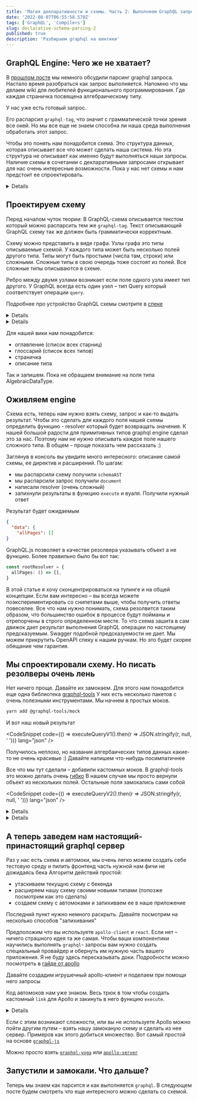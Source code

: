 ```yaml
---
title: 'Магия декларативности и cхемы. Часть 2: Выполняем GraphQL запросы'
date: '2022-08-07T06:55:58.570Z'
tags: ['GraphQL', 'Compilers']
slug: declarative-schema-parsing-2
published: true
description: 'Разбираем graphql на винтики'
---
```





## GraphQL Engine: Чего же не хватает?

В [прошлом посте](/blog/declarative-schema-parsing-1) мы немного обсудили парсинг graphql запроса. Настало время разобраться как запрос выполняется.
Напомню что мы делаем wiki для любителей функционального программирования. Где каждая страничка посвящена алгебраическому типу.

У нас уже есть готовый запрос.

<CodeSnippet code={validQuery} lang="graphql" />

Его распарсил `graphql-tag`, что значит с грамматической точки зрения все окей. Но мы все еще не знаем способна ли наша среда выполнения обработать этот запрос.

Чтобы это понять нам понадобится схема. Это структура данных, которая описывает все что может сделать наша система. Но эта структура не описывает как именно будут выполняться наши запросы.
Наличие схемы в сочетании с декларативными запросами открывает для нас очень интересные возможности. Пока у нас нет схемы и нам предстоит ее спроектировать.

<Details title="А что если схема уже спроектирована?">
  Все что я здесь рассказываю относится к любой схеме. Нам не нужно
  проектировать схему каждый раз когда нам понадобится соотвествующий тулинг
</Details>

## Проектируем схему

Перед началом чуток теории:
В GraphQL-схема описывается текстом который можно распарсить тем же `graphql-tag`. Текст описывающий GraphQL схему так же должен быть грамматически корректным.

Схему можно представить в виде графа. Узлы графа это типы описываемые схемой. У каждого типа может быть несколько полей другого типа. Типы могут быть простыми (числа там, строки)
или сложными. Сложные типы в свою очередь тоже состоят из полей. Все сложные типы описываются в схеме.

Ребро между двумя узлами возникает если поле одного узла имеет тип другого.
У GraphQL всегда есть один узел – тип Query который соответствует операции `query`.

Подробнее про устройство GraphQL схемы смотрите в [спеке](https://spec.graphql.org/June2018/#sec-Schema)

<Details title="Схема это 🌳?">
  Нет :) В GraphQL схеме могут быть циклы, так что деревом граф схемы не
  является
</Details>

<Details title="Операции?">
  В GraphQL есть 3 операции: query - read-only запрос, mutation - запись +
  запрос, subscription - длинный запрос который слушает стрим входящих событий и
  выдает ответ на каждое из них.
</Details>

Для нашей вики нам понадобится:

- оглавление (список всех старниц)
- глоссарий (список всех типов)
- страничка
- описание типа

Так и запишем. Пока не обращаем внимание на поля типа AlgebraicDataType.

<CodeSnippet code={schema} lang="graphql" />

## Оживляем engine

Схема есть, теперь нам нужно взять схему, запрос и как-то выдать результат.
Чтобы это сделать для каждого поля нашей схемы определить функцию - resolver который будет возвращать значения.
К нашей большой радости для примитивных типов graphql engine сделал это за нас.
Поэтому нам не нужно описывать каждое поле нашего сложного типа.
В общем – проще показать чем рассказать :)

<CodeSnippet code={executionCode} lang="ts" />

Заглянув в консоль вы увидите много интересного: описание самой схемы, ее директив и расширений.
По шагам:

- мы распарсили схему получили `schemaAST`
- мы распарсили запрос получили `document`
- написали resolver (очень сложный)
- запихнули результаты в функцию `execute` и вуаля. Получили нужный ответ

Результат будет ожидаемым

```json
{
  "data": {
    "allPages": []
}
```

GraphQL.js позволяет в качестве резолвера указывать объект а не функцию. Более правильно было бы вот так:

```ts
const rootResolver = {
  allPages: () => [],
}
```

В этой статье я хочу сконцентрироваться на тулинге и на общей концепции. Если вам интересно – вы всегда можете поэкспериментировать со снипетами выше, чтобы получить ответы повеселее.
Все что нам нужно понимать, схема резолвится таким образом, что большинство ошибок в процессе будут пойманы и отрепорчены в строго определенном месте.
То что схема зашита в сам движок дает результат выполнения GraphQL операции по настоящему предсказуемым. Swagger подобной предсказуемости не дает. Мы можем прикрутить OpenAPI спеку к нашим ручкам. Но это будет скорее обещание чем гарантия.

## Мы спроектировали схему. Но писать резолверы очень лень

Нет ничего проще. Давайте их замокаем. Для этого нам понадобится еще одна библиотека [graphql-tools](https://www.graphql-tools.com/)
У них есть несколько пакетов с очень полезными инструментами. Мы начнем в простых моков.

```bash
yarn add @graphql-tools/mock
```

<CodeSnippet code={executableSchemaWithMocksCodeV1} lang="ts" />

И вот наш новый результат

<CodeSnippet
  code={() => executeQueryV1().then(r => JSON.stringify(r, null, ' '))}
  lang="json"
/>

Получилось неплохо, но названия алгербаических типов данных какие-то не очень красивые :) Давайте напишем что-нибудь посимпатичнее

<CodeSnippet code={executableSchemaWithMocksCodeV2} lang="ts" />

Все что мы тут сделали – добавили кастомных моков. В graphql-tools это можно делать очень [гибко](https://www.graphql-tools.com/docs/mocking#customizing-mocks)
В нашем случае мы просто вернули объект из нескольких полей. Остальные поля замокались сами собой

<CodeSnippet
  code={() => executeQueryV2().then(r => JSON.stringify(r, null, ' '))}
  lang="json"
/>

<Details title="Такая штука пригодится нам для тестов">
  Крутые фронтенды пишут тесты. Штука для мокания запросов нам там определенно
  пригодится
</Details>

<Details title="Полезности из graphql-tools">
  Посмотрите на
  [`mock-server`](https://www.graphql-tools.com/docs/mocking#mockserver) Все что
  мы делали в примере выше можно сделать с помощью него чуть короче. Я
  специально не стала использовать эту апишку. Мне показалось что пример с явным
  использованием схемы будет более понятным
</Details>

## A теперь заведем нам настоящий-принастоящий graphql сервер

Раз у нас есть схема и автомоки, мы очень легко можем создать себе тестовую среду и пилить фронтенд часть нужной нам фичи не дожидаясь бека
Алгоритм действий простой:

- утаскиваем текущую схему с бекенда
- расширяем нашу схему своими новыми типами (попозже посмотрим как это сделать)
- создаем схему с автомоками и запихиваем ее в наше приложение

Последний пункт нужно немного раскрыть. Давайте посмотрим на несколько способов "запихивания"

Предположим что вы используете `apollo-client` и `react`. Если нет – ничего страшного идея та же самая.
Чтобы ваши компонентики научились выполнять `graphql`- запросы вам нужно создать специальный провайдер и обернуть им нужную часть вашего приложения.
Я не буду здесь пересказывать доки. Подробности можно посмотреть в [гайде от apollo](https://www.apollographql.com/docs/react/get-started/)

Давайте создадим игрушечный apollo-клиент и поделаем при помощи него запросы

<CodeSnippet code={toyClientCode} lang="ts" />

Код автомоков нам уже знаком. Весь трюк в том чтобы создать кастомный `link` для Apollo и закинуть в него функцию `execute`.

<Details title="Что это за линки такие">
  Если вы действительно хотите разобраться, то проще всего починать
  [документацию](https://www.apollographql.com/docs/react/api/link/introduction)

Если кратко: Operation это AST вашего запроса + некоторое количество метаданных.
Operation передается по цепочке links (по-русски это видимо ссылка :). У каждой link вызывается метод `request` который возвращает [Observable](https://github.com/zenparsing/zen-observable).
Чтобы закинуть данные дальше по цепочке используется метод `forward`

</Details>

Если с этим возникают сложности, или вы не используете Apollo можно пойти другим путем – взять нашу замоканую схему и сделать из нее сервер.
Примеров как этого добиться множество.
Вот самый простой на основе [`graphql-js`](https://graphql.org/graphql-js/running-an-express-graphql-server/)

Можно просто взять [`graphql-yoga`](https://www.graphql-yoga.com/) или [`apollo-server`](`https://www.apollographql.com/docs/apollo-server/`)

## Запустили и замокали. Что дальше?

Теперь мы знаем как парсится и как выполняется `graphql`. В следующем посте будем смотреть что еще интересного можно сделать со схемой.

